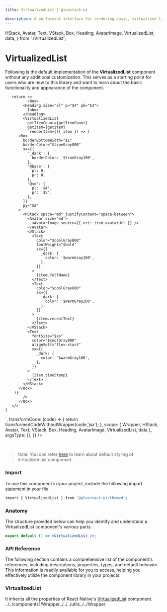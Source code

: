 ```yaml
---
title: VirtualizedList | gluestack-ui

description: A performant interface for rendering basic, virtualized lists, supporting the most handy features. It is embedded react-native `VirtualizedList` with all utility props of `gluestack-ui/themed`.
---
```



<Meta title="ui/Components/React Native Components/VirtualizedList" />

  HStack,
  Avatar,
  Text,
  VStack,
  Box,
  Heading,
  AvatarImage,
  VirtualizedList,
  data,
} from './VirtualizedList';

# VirtualizedList

Following is the default implementation of the **VirtualizedList** component without any additional customization. This serves as a starting point for users who are new to this library and want to learn about the basic functionality and appearance of the component.

<AppProvider>
  <CodePreview
    showComponentRenderer={true}
    showArgsController={false}
    metaData={{
      code: `
       function App(){
        function getItemCount(_data) {return 5} 
        function getItem(_data, index){
          return data[index];
        }
        const data = [
          {
            id: 'bd7acbea-c1b1-46c2-aed5-3ad53abb28ba',
            fullName: 'Aafreen Khan',
            timeStamp: '12:47 PM',
            recentText: 'Good Day!',
            avatarUrl:
              'https://images.pexels.com/photos/220453/pexels-photo-220453.jpeg?auto=compress&cs=tinysrgb&dpr=1&w=500',
          },
          {
            id: '3ac68afc-c605-48d3-a4f8-fbd91aa97f63',
            fullName: 'Sujitha Mathur',
            timeStamp: '11:11 PM',
            recentText: 'Cheer up, there!',
            avatarUrl:
              'https://encrypted-tbn0.gstatic.com/images?q=tbn:ANd9GcTyEaZqT3fHeNrPGcnjLLX1v_W4mvBlgpwxnA&usqp=CAU',
          },
          {
            id: '58694a0f-3da1-471f-bd96-145571e29d72',
            fullName: 'Anci Barroco',
            timeStamp: '6:22 PM',
            recentText: 'Good Day!',
            avatarUrl: 'https://miro.medium.com/max/1400/0*0fClPmIScV5pTLoE.jpg',
          },
          {
            id: '68694a0f-3da1-431f-bd56-142371e29d72',
            fullName: 'Aniket Kumar',
            timeStamp: '8:56 PM',
            recentText: 'All the best',
            avatarUrl:
              'https://encrypted-tbn0.gstatic.com/images?q=tbn:ANd9GcSr01zI37DYuR8bMV5exWQBSw28C1v_71CAh8d7GP1mplcmTgQA6Q66Oo--QedAN1B4E1k&usqp=CAU',
          },
          {
            id: '28694a0f-3da1-471f-bd96-142456e29d72',
            fullName: 'Kiara',
            timeStamp: '12:47 PM',
            recentText: 'I will call today.',
            avatarUrl:
              'https://encrypted-tbn0.gstatic.com/images?q=tbn:ANd9GcRBwgu1A5zgPSvfE83nurkuzNEoXs9DMNr8Ww&usqp=CAU',
          }
        ];
       
       return <>
              <Box>
            <Heading size="xl" p="$4" pb="$3">
              Inbox
            </Heading>
            <VirtualizedList
              getItemCount={getItemCount}
              getItem={getItem}
               renderItem={({ item }) => (
          <Box
            borderBottomWidth="$1"
            borderColor="$trueGray800"
            sx={{
              '_dark': {
                borderColor: '$trueGray100',
              },
              '@base': {
                pl: 0,
                pr: 0,
              },
              '@sm': {
                pl: '$4',
                pr: '$5',
              },
            }}
            py="$2"
          >
            <HStack space="md" justifyContent="space-between">
              <Avatar size="md">
                <AvatarImage source={{ uri: item.avatarUrl }} />
              </Avatar>
              <VStack>
                <Text
                  color="$coolGray800"
                  fontWeight="$bold"
                  sx={{
                    _dark: {
                      color: '$warmGray100',
                    },
                  }}
                >
                  {item.fullName}
                </Text>
                <Text
                  color="$coolGray600"
                  sx={{
                    _dark: {
                      color: '$warmGray200',
                    },
                  }}
                >
                  {item.recentText}
                </Text>
              </VStack>
              <Text
                fontSize="$xs"
                color="$coolGray800"
                alignSelf="flex-start"
                sx={{
                  _dark: {
                    color: '$warmGray100',
                  },
                }}
              >
                {item.timeStamp}
              </Text>
            </HStack>
          </Box>
        )}
            />
          </Box>
       </>
    }
`,
transformCode: (code) => {
return transformedCodeWithoutWrapper(code,'jsx');
},
scope: {
Wrapper,
HStack,
Avatar,
Text,
VStack,
Box,
Heading,
AvatarImage,
VirtualizedList,
data
},
argsType: {},
}}
/>

</AppProvider>

<br />

> Note: You can refer [here](https://github.com/gluestack/gluestack-ui/tree/main/packages/themed/src/components/VirtualizedList/styled-components) to learn about default styling of VirtualizedList component

### Import

To use this component in your project, include the following import statement in your file.

```bash
import { VirtualizedList } from '@gluestack-ui/themed';
```

### Anatomy

The structure provided below can help you identify and understand a VirtualizedList component's various parts.

```jsx
export default () => <VirtualizedList />;
```

### API Reference

The following section contains a comprehensive list of the component's references, including descriptions, properties, types, and default behavior. This information is readily available for you to access, helping you effectively utilize the component library in your projects.

### VirtualizedList

It inherits all the properties of React Native's [VirtualizedList](https://reactnative.dev/docs/VirtualizedList) component.
../../components1/Wrapper../../../utils../../Wrapper